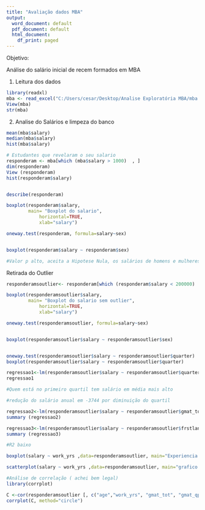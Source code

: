 ---
title: "Avaliação dados MBA"
output:
  word_document: default
  pdf_document: default
  html_document:
    df_print: paged
---

Objetivo:

Análise do salário inicial de recem formados em MBA

1. Leitura dos dados
```{r}
library(readxl)
mba <- read_excel("C:/Users/cesar/Desktop/Analise Exploratória MBA/mba.xlsx")
View(mba)
str(mba)
```


2. Analise do Salários e limpeza do banco


```{r}
mean(mba$salary)
median(mba$salary)
hist(mba$salary)

# Estudantes que revelaram o seu salario
responderam <- mba[which (mba$salary > 1000)  , ]
dim(responderam)
View (responderam)
hist(responderam$salary)


describe(responderam)

boxplot(responderam$salary,
        main= "Boxplot do salario",
            horizontal=TRUE,
            xlab="salary")

oneway.test(responderam, formula=salary~sex)


boxplot(responderam$salary ~ responderam$sex)

#Valor p alto, aceita a Hipotese Nula, os salários de homens e mulheres em média são iguais

```



Retirada do Outlier
```{r}

responderamsoutlier<- responderam[which (responderam$salary < 200000)  , ]

boxplot(responderamsoutlier$salary,
        main= "Boxplot do salario sem outlier",
            horizontal=TRUE,
            xlab="salary")

oneway.test(responderamsoutlier, formula=salary~sex)


boxplot(responderamsoutlier$salary ~ responderamsoutlier$sex)



```

```{r}
oneway.test(responderamsoutlier$salary ~ responderamsoutlier$quarter)
boxplot(responderamsoutlier$salary ~ responderamsoutlier$quarter)

regressao1<-lm(responderamsoutlier$salary ~ responderamsoutlier$quarter)
regressao1

#Quem está no primeiro quartil tem salário em média mais alto

#redução do salário anual em -3744 por diminuição do quartil
```

```{r}

regressao2<-lm(responderamsoutlier$salary ~ responderamsoutlier$gmat_tot)
summary (regressao2)
```

```{r}
regressao3<-lm(responderamsoutlier$salary ~ responderamsoutlier$frstlang)
summary (regressao3)

#R2 baixo
```

```{r}
boxplot(salary ~ work_yrs ,data=responderamsoutlier, main="Experiencia X salário", ylab="Experiencia", xlab="Salario", horizontal=TRUE)

```

```{r}
scatterplot(salary ~ work_yrs ,data=responderamsoutlier, main="grafico de dispersão ", xlab="Experiencia (anos)", ylab="Salario")
```
```{r}

#Análise de correlação ( achei bem legal)
library(corrplot)

C <-cor(responderamsoutlier [, c("age","work_yrs", "gmat_tot", "gmat_qpc", "gmat_vpc", "gmat_tpc", "s_avg", "f_avg", "quarter", "satis")]) 
corrplot(C, method="circle")


```

